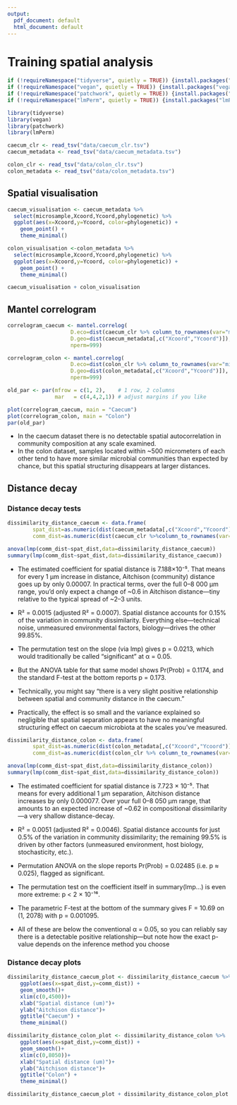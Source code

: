 ```yaml
---
output:
  pdf_document: default
  html_document: default
---
```

# Training spatial analysis

```r
if (!requireNamespace("tidyverse", quietly = TRUE)) {install.packages("tidyverse", dependencies = TRUE)}
if (!requireNamespace("vegan", quietly = TRUE)) {install.packages("vegan", dependencies = TRUE)}
if (!requireNamespace("patchwork", quietly = TRUE)) {install.packages("patchwork", dependencies = TRUE)}
if (!requireNamespace("lmPerm", quietly = TRUE)) {install.packages("lmPerm", dependencies = TRUE)}
```

```r
library(tidyverse)
library(vegan)
library(patchwork)
library(lmPerm)
```

```r
caecum_clr <- read_tsv("data/caecum_clr.tsv")
caecum_metadata <- read_tsv("data/caecum_metadata.tsv")

colon_clr <- read_tsv("data/colon_clr.tsv")
colon_metadata <- read_tsv("data/colon_metadata.tsv")
```

## Spatial visualisation

```r
caecum_visualisation <- caecum_metadata %>% 
  select(microsample,Xcoord,Ycoord,phylogenetic) %>% 
  ggplot(aes(x=Xcoord,y=Ycoord, color=phylogenetic)) +
    geom_point() + 
    theme_minimal()

colon_visualisation <-colon_metadata %>% 
  select(microsample,Xcoord,Ycoord,phylogenetic) %>% 
  ggplot(aes(x=Xcoord,y=Ycoord, color=phylogenetic)) +
    geom_point() + 
    theme_minimal()

caecum_visualisation + colon_visualisation

```

## Mantel correlogram

```r
correlogram_caecum <- mantel.correlog(
                    D.eco=dist(caecum_clr %>% column_to_rownames(var="microsample")),
                    D.geo=dist(caecum_metadata[,c("Xcoord","Ycoord")]),
                    nperm=999)
```

```r
correlogram_colon <- mantel.correlog(
                    D.eco=dist(colon_clr %>% column_to_rownames(var="microsample")),
                    D.geo=dist(colon_metadata[,c("Xcoord","Ycoord")]),
                    nperm=999)
```

```r
old_par <- par(mfrow = c(1, 2),    # 1 row, 2 columns
               mar   = c(4,4,2,1)) # adjust margins if you like

plot(correlogram_caecum, main = "Caecum")
plot(correlogram_colon, main = "Colon")
par(old_par)
```

- In the caecum dataset there is no detectable spatial autocorrelation in community composition at any scale examined.
- In the colon dataset, samples located within ~500 micrometers of each other tend to have more similar microbial communities than expected by chance, but this spatial structuring disappears at larger distances.

## Distance decay

### Distance decay tests

```r
dissimilarity_distance_caecum <- data.frame(
        spat_dist=as.numeric(dist(caecum_metadata[,c("Xcoord","Ycoord")])),
        comm_dist=as.numeric(dist(caecum_clr %>%column_to_rownames(var="microsample"))))

anova(lmp(comm_dist~spat_dist,data=dissimilarity_distance_caecum))
summary(lmp(comm_dist~spat_dist,data=dissimilarity_distance_caecum))
```

- The estimated coefficient for spatial distance is 7.188×10⁻⁵. That means for every 1 µm increase in distance, Aitchison (community) distance goes up by only 0.00007. In practical terms, over the full 0–8 000 µm range, you’d only expect a change of ~0.6 in Aitchison distance—tiny relative to the typical spread of ~2–3 units.

- R² = 0.0015 (adjusted R² = 0.0007). Spatial distance accounts for 0.15% of the variation in community dissimilarity. Everything else—technical noise, unmeasured environmental factors, biology—drives the other 99.85%.

- The permutation test on the slope (via lmp) gives p = 0.0213, which would traditionally be called “significant” at α = 0.05.

- But the ANOVA table for that same model shows Pr(Prob) = 0.1174, and the standard F-test at the bottom reports p = 0.173.

- Technically, you might say “there is a very slight positive relationship between spatial and community distance in the caecum.”

- Practically, the effect is so small and the variance explained so negligible that spatial separation appears to have no meaningful structuring effect on caecum microbiota at the scales you’ve measured.

```r
dissimilarity_distance_colon <- data.frame(
        spat_dist=as.numeric(dist(colon_metadata[,c("Xcoord","Ycoord")])),
        comm_dist=as.numeric(dist(colon_clr %>% column_to_rownames(var="microsample")))) 

anova(lmp(comm_dist~spat_dist,data=dissimilarity_distance_colon))
summary(lmp(comm_dist~spat_dist,data=dissimilarity_distance_colon))
```

- The estimated coefficient for spatial distance is 7.723 × 10⁻⁵. That means for every additional 1 µm separation, Aitchison distance increases by only 0.000077. Over your full 0–8 050 µm range, that amounts to an expected increase of ~0.62 in compositional dissimilarity—a very shallow distance-decay.

- R² = 0.0051 (adjusted R² = 0.0046). Spatial distance accounts for just 0.5% of the variation in community dissimilarity; the remaining 99.5% is driven by other factors (unmeasured environment, host biology, stochasticity, etc.).

- Permutation ANOVA on the slope reports Pr(Prob) = 0.02485 (i.e. p ≈ 0.025), flagged as significant.

- The permutation test on the coefficient itself in summary(lmp…) is even more extreme: p < 2 × 10⁻¹⁶.

- The parametric F-test at the bottom of the summary gives F = 10.69 on (1, 2078) with p = 0.001095.

- All of these are below the conventional α = 0.05, so you can reliably say there is a detectable positive relationship—but note how the exact p-value depends on the inference method you choose

### Distance decay plots

```r

dissimilarity_distance_caecum_plot <- dissimilarity_distance_caecum %>% 
    ggplot(aes(x=spat_dist,y=comm_dist)) +
    geom_smooth()+
    xlim(c(0,4500))+
    xlab("Spatial distance (um)")+
    ylab("Aitchison distance")+
    ggtitle("Caecum") +
    theme_minimal()

dissimilarity_distance_colon_plot <- dissimilarity_distance_colon %>% 
    ggplot(aes(x=spat_dist,y=comm_dist)) +
    geom_smooth()+
    xlim(c(0,8050))+
    xlab("Spatial distance (um)")+
    ylab("Aitchison distance")+
    ggtitle("Colon") +
    theme_minimal()

dissimilarity_distance_caecum_plot + dissimilarity_distance_colon_plot
```


